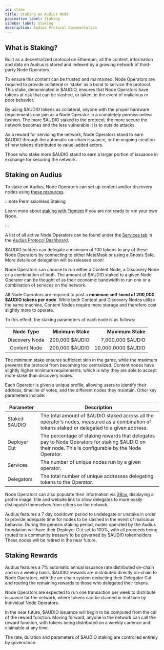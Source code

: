 ```yaml
---
id: stake
title: Staking an Audius Node
pagination_label: Staking
sidebar_label: Staking
description: Audius Protocol Documentation
---
```


## What is Staking?

Built as a decentralized protocol on Ethereum, all the content, information and data on Audius is
stored and indexed by a growing network of third-party Node Operators.

To ensure this content can be trusted and maintained, Node Operators are required to provide
collateral or ‘stake’ as a bond to service the protocol. This stake, denominated in $AUDIO, ensures
that Node Operators have tokens at risk that can be slashed, or taken, in the event of malicious or
poor behavior.

By using $AUDIO tokens as collateral, anyone with the proper hardware requirements can join as a
Node Operator in a completely permissionless fashion. The more $AUDIO staked to the protocol, the
more secure the network becomes and the less vulnerable it is to outside attacks.

As a reward for servicing the network, Node Operators stand to earn $AUDIO through the automatic
on-chain issuance, or the ongoing creation of new tokens distributed to value-added actors.

Those who stake more $AUDIO stand to earn a larger portion of issuance in exchange for securing the
network.

## Staking on Audius

<!-- TODO: pull content from this link into these docs, replace github version with a link to this page -->

To stake on Audius, Node Operators can set up content and/or discovery nodes using
[these resources](https://github.com/AudiusProject/audius-protocol/wiki/Staking-Resources).

:::note Permissionless Staking

Learn more about
[staking with Figment](https://figment.io/insights/audius-guide-staking-delegating-audio-tokens/) if
you are not ready to run your own Node.

:::

<!-- TODO: add disclaimer that Figment is a 3rd party and not specifically endorsed by Audius/TikiLabs -->

A list of all active Node Operators can be found under the
[Services tab](https://dashboard.audius.org/services) in the
[Audius Protocol Dashboard](https://dashboard.audius.org/).

$AUDIO holders can delegate a minimum of 100 tokens to any of these Node Operators by connecting to
either MetaMask or using a Gnosis Safe. More details on delegation will be released soon!

Node Operators can choose to run either a Content Node, a Discovery Node or a combination of both.
The amount of $AUDIO staked to a given Node Operator can be thought of as their economic bandwidth
to run one or a combination of services on the network.

All Node Operators are required to post a **minimum self-bond of 200,000 $AUDIO tokens per node**.
While both Content and Discovery Nodes utilize the same machine, Content Nodes require more storage
and therefore cost slightly more to operate.

To this effect, the staking parameters of each node is as follows:

|   Node Type    |  Minimum Stake |      Maximum Stake |
| :------------: | -------------: | -----------------: |
| Discovery Node | 200,000 $AUDIO |   7,000,000 $AUDIO |
|  Content Node  | 200,000 $AUDIO | 10,000,0000 $AUDIO |

The minimum stake ensures sufficient skin in the game, while the maximum prevents the protocol from
becoming too centralized. Content nodes have slightly higher minimum requirements, which is why they
are able to accept more stake than discovery nodes.

Each Operator is given a unique profile, allowing users to identify their address, timeline of
votes, and the different nodes they maintain. Other key parameters include:

| Parameter     | Description                                                                                                                                         |
| ------------- | --------------------------------------------------------------------------------------------------------------------------------------------------- |
| Staked $AUDIO | The total amount of $AUDIO staked across all the operator’s nodes, measured as a combination of tokens staked or delegated to a given address.      |
| Deployer Cut  | The percentage of staking rewards that delegates pay to Node Operators for staking $AUDIO on their node. This is configurable by the Node Operator. |
| Services      | The number of unique nodes run by a given operator.                                                                                                 |
| Delegators    | The total number of unique addresses delegating tokens to the Operator.                                                                             |

<!-- TODO: link to profile linking guide instead of 3box here -->

Node Operators can also populate their information via [3Box](https://3box.io/), displaying a
profile image, title and website link to allow delegates to more easily distinguish themselves from
others on the network.

Audius features a 7 day cooldown period to undelegate or unstake in order to provide adequate time
for nodes to be slashed in the event of malicious behavior. During the genesis staking period, nodes
operated by the Audius foundation will have their Deployer Cut set to 100%, with all proceeds being
routed to a community treasury to be governed by $AUDIO tokenholders. These nodes will be retired in
the near future.

## Staking Rewards

Audius features a 7% automatic annual issuance rate distributed on-chain and on a weekly basis.
$AUDIO rewards are distributed directly on-chain to Node Operators, with the on-chain system
deducting their Delegator Cut and routing the remaining rewards to those who delegated their tokens.

Node Operators are expected to run one transaction per week to distribute issuance for the network,
where tokens can be claimed in real time by individual Node Operators.

In the near future, $AUDIO issuance will begin to be computed from the call of the reward function.
Moving forward, anyone in the network can call the reward function, with tokens being distributed on
a weekly cadence and claimable at any time.

The rate, duration and parameters of $AUDIO staking are controlled entirely by governance.
